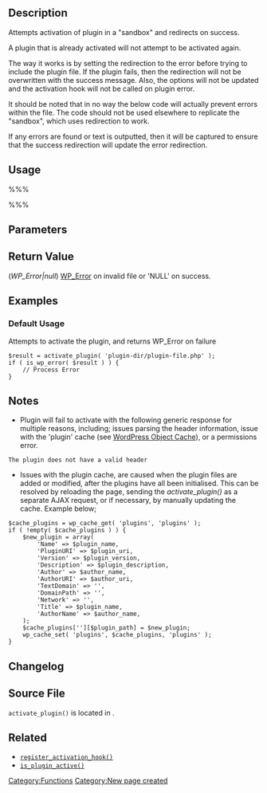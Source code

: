== Description ==

Attempts activation of plugin in a "sandbox" and redirects on success.

A plugin that is already activated will not attempt to be activated again.

The way it works is by setting the redirection to the error before trying to include the plugin file. If the plugin fails, then the redirection will not be overwritten with the success message. Also, the options will not be updated and the activation hook will not be called on plugin error.

It should be noted that in no way the below code will actually prevent errors within the file. The code should not be used elsewhere to replicate the "sandbox", which uses redirection to work.

If any errors are found or text is outputted, then it will be captured to ensure that the success redirection will update the error redirection.

== Usage ==

%%%<?php activate_plugin( $plugin, $redirect = '', $network_wide = false, $silent = false ); ?>%%%

== Parameters ==

{{Parameter|$plugin|string|Plugin path to main plugin file with plugin data.}}

{{Parameter|$redirect|string|URL to redirect to.|optional|NULL}}

{{Parameter|$network_wide|boolean|Whether to enable the plugin for all sites in the network or just the current site. Multisite only.|optional|false}}

{{Parameter|$silent|boolean|Prevent calling activation hooks.|optional|false}}

== Return Value ==

(''WP_Error|null'') [[Class_Reference/WP_Error|WP_Error]] on invalid file or 'NULL' on success.

== Examples ==

=== Default Usage ===

Attempts to activate the plugin, and returns WP_Error on failure

<pre>
$result = activate_plugin( 'plugin-dir/plugin-file.php' );
if ( is_wp_error( $result ) ) {
	// Process Error
}
</pre>

== Notes ==

* Plugin will fail to activate with the following generic response for multiple reasons, including; issues parsing the header information, issue with the 'plugin' cache (see [[Class Reference/WP Object Cache|WordPress Object Cache]]), or a permissions error.
 The plugin does not have a valid header

* Issues with the plugin cache, are caused when the plugin files are added or modified, after the plugins have all been initialised. This can be resolved by reloading the page, sending the ''activate_plugin()'' as a separate AJAX request, or if necessary, by manually updating the cache. Example below;
<pre>
$cache_plugins = wp_cache_get( 'plugins', 'plugins' );
if ( !empty( $cache_plugins ) ) {
	$new_plugin = array(
		'Name' => $plugin_name,
		'PluginURI' => $plugin_uri,
		'Version' => $plugin_version,
		'Description' => $plugin_description,
		'Author' => $author_name,
		'AuthorURI' => $author_uri,
		'TextDomain' => '',
		'DomainPath' => '',
		'Network' => '',
		'Title' => $plugin_name,
		'AuthorName' => $author_name,
	);
	$cache_plugins[''][$plugin_path] = $new_plugin;
	wp_cache_set( 'plugins', $cache_plugins, 'plugins' );
}
</pre>

== Changelog ==

== Source File ==

<tt>activate_plugin()</tt> is located in {{Trac|wp-admin/includes/plugin.php}}.

== Related ==

* [[Function Reference/register activation hook|<code>register_activation_hook()</code>]] 
* [[Function Reference/is plugin active|<code>is_plugin_active()</code>]] 

{{Tag Footer}}

{{Stub}}

[[Category:Functions]]

[[Category:New page created]]